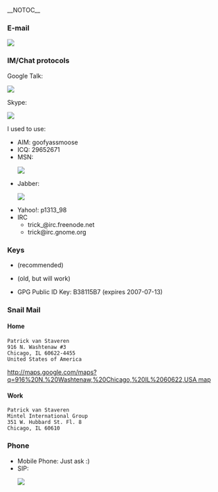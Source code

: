 __NOTOC__
===E-mail===
<html><img src="/util/textimage.php?text=trick.fancy-a.vanstaveren.us&size=10"></html>

===IM/Chat protocols===

Google Talk: <html><img src="/util/textimage.php?text=trickv.fancy-a.gmail.com&size=10"></html>

Skype: <html><img src="/util/textimage.php?text=patrick.van.staveren&size=10"></html>

I used to use:
* AIM: goofyassmoose
* ICQ: 29652671
* MSN: <html><img src="/util/textimage.php?text=p_vanstaveren.fancy-a.hotmail.com&size=10"></html>
* Jabber: <html><img src="/util/textimage.php?text=goofyassmoose.fancy-a.jabber.org&size=10"></html>
* Yahoo!: p1313_98
* IRC
** trick_@irc.freenode.net
** trick@irc.gnome.org

===Keys===
* {{file|Id_rsa.pub|SSH RSAv2 Public Key}} (recommended)
* {{file|Id_dsa.pub|SSH DSA Public Key}} (old, but will work)
* GPG Public ID Key: B38115B7 (expires 2007-07-13)

===Snail Mail===
====Home====

 Patrick van Staveren
 916 N. Washtenaw #3
 Chicago, IL 60622-4455
 United States of America
[[http://maps.google.com/maps?q=916%20N.%20Washtenaw,%20Chicago,%20IL%2060622,USA map]]

====Work====
 Patrick van Staveren
 Mintel International Group
 351 W. Hubbard St. Fl. 8
 Chicago, IL 60610

===Phone===
* Mobile Phone: Just ask :)
* SIP: <html><img src="/util/textimage.php?text=trickv.fancy-a.ekiga.net&size=10"></html>